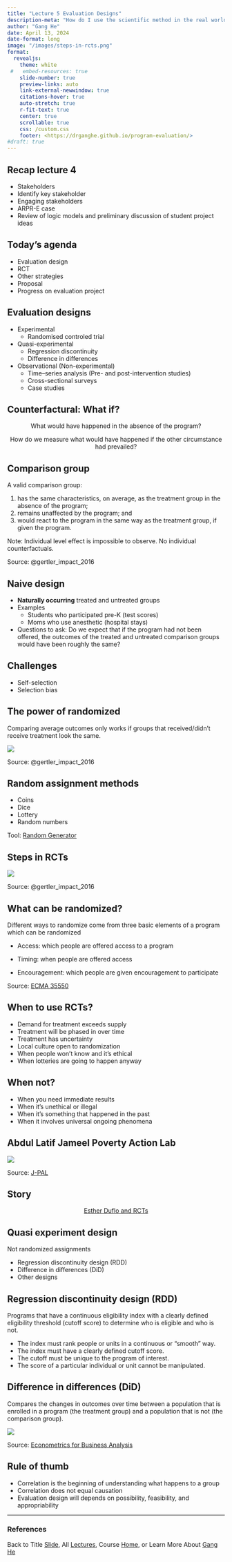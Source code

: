 ```yaml
---
title: "Lecture 5 Evaluation Designs"
description-meta: "How do I use the scientific method in the real world?"
author: "Gang He"
date: April 13, 2024
date-format: long
image: "/images/steps-in-rcts.png"
format:
  revealjs:
    theme: white
 #   embed-resources: true
    slide-number: true
    preview-links: auto
    link-external-newwindow: true
    citations-hover: true
    auto-stretch: true
    r-fit-text: true
    center: true
    scrollable: true
    css: /custom.css
    footer: <https://drganghe.github.io/program-evaluation/>
#draft: true
---
```


## Recap lecture 4

- Stakeholders
- Identify key stakeholder
- Engaging stakeholders
- ARPR-E case
- Review of logic models and preliminary discussion of student project ideas


## Today's agenda

- Evaluation design
- RCT
- Other strategies
- Proposal
- Progress on evaluation project


## Evaluation designs{.smaller}

- Experimental
  - Randomised controled trial

- Quasi-experimental
  - Regression discontinuity
  - Difference in differences

- Observational (Non-experimental)
  - Time–series analysis (Pre- and post-intervention studies)
  - Cross-sectional surveys
  - Case studies


## Counterfactural: What if?

:::{style="text-align:center"}
What would have happened in the absence of the program?

How do we measure what would have happened if the other circumstance had prevailed?
:::


## Comparison group

A valid comparison group:

1. has the same characteristics, on average, as the treatment group in the
absence of the program;
1. remains unaffected by the program; and
1. would react to the program in the same way as the treatment group, if given the program.

Note: Individual level effect is impossible to observe. No individual counterfactuals.


::: footer
Source: @gertler_impact_2016
:::

## Naive design

- **Naturally occurring** treated and untreated groups
- Examples
  - Students who participated pre-K (test scores)
  - Moms who use anesthetic (hospital stays)
- Questions to ask: Do we expect that if the program had not been offered, the outcomes of the treated and untreated comparison groups would have been roughly the same?


## Challenges

- Self-selection
- Selection bias


## The power of randomized

Comparing average outcomes only works if groups that received/didn't receive treatment look the same.

![](/images/random-sampling-randomized-treatment.png){fig-align="center"}

::: footer
Source: @gertler_impact_2016
:::


## Random assignment methods

- Coins
- Dice
- Lottery
- Random numbers

Tool: [Random Generator](/files/tools/RandomGenerator.xlsx)


## Steps in RCTs

![](/images/steps-in-rcts.png){fig-align="center"}

::: footer
Source: @gertler_impact_2016
:::


## What can be randomized?

Different ways to randomize come from three basic elements of a program which can be randomized

- Access: which people are offered access to a program

- Timing: when people are offered access

- Encouragement: which people are given encouragement to participate


::: footer
Source: [ECMA 35550](http://runningres.com/course-details)
:::


## When to use RCTs?

- Demand for treatment exceeds supply
- Treatment will be phased in over time
- Treatment has uncertainty
- Local culture open to randomization
- When people won't know and it's ethical
- When lotteries are going to happen anyway


## When not?

- When you need immediate results
- When it's unethical or illegal
- When it's something that happened in the past
- When it involves universal ongoing phenomena


## Abdul Latif Jameel Poverty Action Lab

![](/images/jpal.webp){fig-align="center"}

::: footer
Source: [J-PAL](https://www.povertyactionlab.org/)
:::


## Story

:::{style="text-align:center;"}
[Esther Duflo and RCTs](/stories/esther-duflo-and-rcts.qmd)
:::


## Quasi experiment design

Not randomized assignments

- Regression discontinuity design (RDD) 
- Difference in differences (DiD) 
- Other designs


## Regression discontinuity design (RDD)

Programs that have a continuous eligibility index with a clearly defined eligibility threshold (cutoff score) to determine who is eligible and who is not.

- The index must rank people or units in a continuous or “smooth” way.
- The index must have a clearly defined cutoff score.
- The cutoff must be unique to the program of interest.
- The score of a particular individual or unit cannot be manipulated.


## Difference in differences (DiD)

Compares the changes in outcomes over time between a population that is enrolled in a program (the treatment group) and a population that is not (the comparison group).

![](/images/DiD-visual.png){fig-align="center"}

::: footer
Source: [Econometrics for Business Analysis](https://bookdown.org/cuborican/RE_STAT/difference-in-differences.html)
:::


## Rule of thumb

- Correlation is the beginning of understanding what happens to a group
- Correlation does not equal causation
- Evaluation design will depends on possibility, feasibility, and appropriability


------

### References

::: {#refs}
:::

::: footer
Back to Title [Slide](lecture5.qmd), All [Lectures](schedule.qmd), Course [Home](https://drganghe.github.io/program-evaluation/), or Learn More About [Gang He](https://drganghe.github.io)
:::
